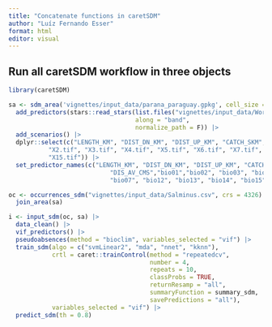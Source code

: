 ```yaml
---
title: "Concatenate functions in caretSDM"
author: "Luíz Fernando Esser"
format: html
editor: visual
---
```


## Run all caretSDM workflow in three objects

```r
library(caretSDM)

sa <- sdm_area('vignettes/input_data/parana_paraguay.gpkg', cell_size = 25000, crs = 6933, gdal = T) |>
  add_predictors(stars::read_stars(list.files("vignettes/input_data/WorldClim_data_current/", full.names = T),
                                   along = "band",
                                   normalize_path = F)) |>
  add_scenarios() |>
  dplyr::select(c("LENGTH_KM", "DIST_DN_KM", "DIST_UP_KM", "CATCH_SKM", "UPLAND_SKM", "DIS_AV_CMS","X1.tif",
           "X2.tif", "X3.tif", "X4.tif", "X5.tif", "X6.tif", "X7.tif", "X12.tif", "X13.tif", "X14.tif",
           "X15.tif")) |>
  set_predictor_names(c("LENGTH_KM", "DIST_DN_KM", "DIST_UP_KM", "CATCH_SKM", "UPLAND_SKM",
                            "DIS_AV_CMS","bio01","bio02", "bio03", "bio04", "bio05", "bio06",
                            "bio07", "bio12", "bio13", "bio14", "bio15"))

oc <- occurrences_sdm("vignettes/input_data/Salminus.csv", crs = 4326) |>
  join_area(sa)

i <- input_sdm(oc, sa) |>
  data_clean() |>
  vif_predictors() |>
  pseudoabsences(method = "bioclim", variables_selected = "vif") |>
  train_sdm(algo = c("svmLinear2", "mda", "nnet", "kknn"),
            crtl = caret::trainControl(method = "repeatedcv",
                                       number = 4,
                                       repeats = 10,
                                       classProbs = TRUE,
                                       returnResamp = "all",
                                       summaryFunction = summary_sdm,
                                       savePredictions = "all"),
            variables_selected = "vif") |>
  predict_sdm(th = 0.8)
```

